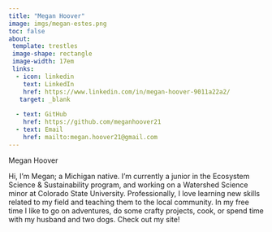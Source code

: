 ```yaml
---
title: "Megan Hoover"
image: imgs/megan-estes.png
toc: false
about: 
 template: trestles
 image-shape: rectangle
 image-width: 17em
 links:
  - icon: linkedin
    text: LinkedIn
    href: https://www.linkedin.com/in/megan-hoover-9011a22a2/
   target: _blank
    
  - text: GitHub
    href: https://github.com/meganhoover21
  - text: Email
    href: mailto:megan.hoover21@gmail.com
---
```


Megan Hoover

Hi, I'm Megan; a Michigan native. I'm currently a junior in the Ecosystem Science & Sustainability program, and working on a Watershed Science minor at Colorado State University. Professionally, I love learning new skills related to my field and teaching them to the local community. In my free time I like to go on adventures, do some crafty projects, cook, or spend time with my husband and two dogs. Check out my site!  
